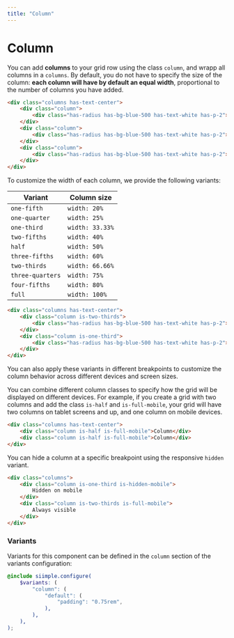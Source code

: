 ```yaml
---
title: "Column"
--- 
```


# Column

You can add **columns** to your grid row using the class `column`, and wrapp all columns in a `columns`. By default, you do not have to specify the size of the column: **each column will have by default an equal width**, proportional to the number of columns you have added.

```html live=true
<div class="columns has-text-center">
    <div class="column">
        <div class="has-radius has-bg-blue-500 has-text-white has-p-2">Column 1</div>
    </div>
    <div class="column">
        <div class="has-radius has-bg-blue-500 has-text-white has-p-2">Column 2</div>
    </div>
    <div class="column">
        <div class="has-radius has-bg-blue-500 has-text-white has-p-2">Column 3</div>
    </div>
</div>
```

To customize the width of each column, we provide the following variants:

| Variant | Column size |
|---------|-------------|
| `one-fifth` | `width: 20%` |
| `one-quarter` | `width: 25%` |
| `one-third` | `width: 33.33%` |
| `two-fifths` | `width: 40%` |
| `half` | `width: 50%` |
| `three-fifths` | `width: 60%` |
| `two-thirds` | `width: 66.66%` |
| `three-quarters` | `width: 75%` |
| `four-fifths` | `width: 80%` |
| `full` | `width: 100%` |


```html live=true
<div class="columns has-text-center">
    <div class="column is-two-thirds">
        <div class="has-radius has-bg-blue-500 has-text-white has-p-2">2/3</div>
    </div>
    <div class="column is-one-third">
        <div class="has-radius has-bg-blue-500 has-text-white has-p-2">1/3</div>
    </div>
</div>
```

You can also apply these variants in different breakpoints to customize the column behavior across different devices and screen sizes.

You can combine different column classes to specify how the grid will be displayed on different devices. For example, if you create a grid with two columns and add the class `is-half` and `is-full-mobile`, your grid will have two columns on tablet screens and up, and one column on mobile devices.

```html
<div class="columns has-text-center">
    <div class="column is-half is-full-mobile">Column</div>
    <div class="column is-half is-full-mobile">Column</div>
</div>
```

You can hide a column at a specific breakpoint using the responsive `hidden` variant.

```html
<div class="columns">
    <div class="column is-one-third is-hidden-mobile">
        Hidden on mobile
    </div>
    <div class="column is-two-thirds is-full-mobile">
        Always visible
    </div>
</div>
```


### Variants

Variants for this component can be defined in the `column` section of the variants configuration:

```scss
@include siimple.configure(
    $variants: (
        "column": (
            "default": (
                "padding": "0.75rem",
            ),
        ),
    ),
);
```
